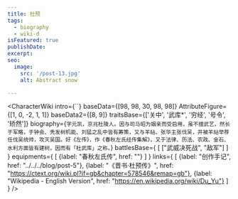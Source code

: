```yaml
---
title: 杜预
tags:
  - biography
  - wiki-d
isFeatured: true
publishDate:
excerpt:
seo:
  image:
    src: '/post-13.jpg'
    alt: Abstract snow

---
```



<CharacterWiki
  intro={``}
  baseData={[98, 98, 30, 98, 98]}
  AttributeFigure={[1, 0, -2, 1, 1]}
  baseData2={[8, 9]}
  traitsBase={['关中', '武库*', '穷经', '号令', '矫然']}
  biography={`字元凯，京兆杜陵人。因与司马昭为姻亲而受启用，虽不擅武艺，然长于军略，于钟会、秃发树机能、刘猛之乱中皆有筹策，又与羊祜、张华主张伐吴，并被羊祜举荐任伐吴统帅，攻灭吴国。好《左传》，作《春秋左氏经传集解》，又于法律、历法、农政、金石、水利方面皆有建树，因而有「杜武库」之称。`}
  battlesBase={
    [
      ["武威决死战", "敌军"]
    ]
  }
  equipments={
    [
      {label: "春秋左氏传", href: ""}
    ]
  }
  links={
    [
      {label: "创作手记", href: "../../../blog/post-5"},
      {label: "《晋书·杜预传》", href: "https://ctext.org/wiki.pl?if=gb&chapter=578546&remap=gb"},
      {label: "Wikipedia - English Version", href: "https://en.wikipedia.org/wiki/Du_Yu"}
    ]
  }
/>
